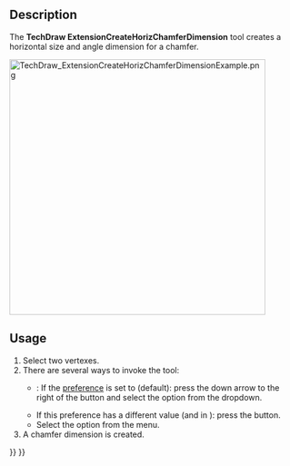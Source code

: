 <languages/>

{{Docnav
|[[TechDraw_ExtensionCreateObliqueCoordDimension|ExtensionCreateObliqueCoordDimension]]
|[[TechDraw_ExtensionCreateVertChamferDimension|ExtensionCreateVertChamferDimension]]
|[[TechDraw_Workbench|TechDraw]]
|IconL=TechDraw_ExtensionCreateObliqueCoordDimension.svg
|IconR=TechDraw_ExtensionCreateVertChamferDimension.svg
|IconC=Workbench_TechDraw.svg
}}

{{GuiCommand
|Name=TechDraw ExtensionCreateHorizChamferDimension
|MenuLocation=TechDraw → Extensions: Dimensions → Create Horizontal Chamfer Dimension
|Workbenches=[[TechDraw_Workbench|TechDraw]]
|Shortcut=
|Version=0.20
|SeeAlso=[[TechDraw_ExtensionCreateVertChamferDimension|TechDraw ExtensionCreateVertChamferDimension]]
}}

==Description==

The '''TechDraw ExtensionCreateHorizChamferDimension''' tool creates a horizontal size and angle dimension for a chamfer.

[[Image:TechDraw_ExtensionCreateHorizChamferDimensionExample.png|450px]]
{{Caption|On the right the created dimension}}

==Usage==

# Select two vertexes.
# There are several ways to invoke the tool:
#* {{Version|1.0}}: If the {{MenuCommand|Dimensioning tools}} [[TechDraw_Preferences#Dimensions|preference]] is set to {{Value|Single tool}} (default): press the down arrow to the right of the {{Button|[[Image:TechDraw_Dimension.svg||x16px]][[Image:Toolbar_flyout_arrow.svg|x16px]]}} button and select the {{MenuCommand|[[Image:TechDraw_ExtensionCreateHorizChamferDimension.svg|16px]] Create Horizontal Chamfer Dimension}} option from the dropdown.
#* If this preference has a different value (and in {{VersionMinus|0.21}}): press the {{Button|[[Image:TechDraw_ExtensionCreateHorizChamferDimension.svg|16px]] [[TechDraw_ExtensionCreateHorizChamferDimension|Create Horizontal Chamfer Dimension]]}} button.
#* Select the {{MenuCommand|TechDraw → Extensions: Dimensions → [[Image:TechDraw_ExtensionCreateHorizChamferDimension.svg|16px]] Create Horizontal Chamfer Dimension}} option from the menu.
# A chamfer dimension is created.


{{Docnav
|[[TechDraw_ExtensionCreateObliqueCoordDimension|ExtensionCreateObliqueCoordDimension]]
|[[TechDraw_ExtensionCreateVertChamferDimension|ExtensionCreateVertChamferDimension]]
|[[TechDraw_Workbench|TechDraw]]
|IconL=TechDraw_ExtensionCreateObliqueCoordDimension.svg
|IconR=TechDraw_ExtensionCreateVertChamferDimension.svg
|IconC=Workbench_TechDraw.svg
}}

{{TechDraw_Tools_navi{{#translation:}}}}
{{Userdocnavi{{#translation:}}}}